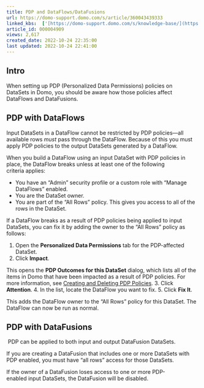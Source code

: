 ```yaml
---
title: PDP and DataFlows/DataFusions
url: https://domo-support.domo.com/s/article/360043439333
linked_kbs:  ['[https://domo-support.domo.com/s/knowledge-base/](https://domo-support.domo.com/s/knowledge-base/)', '[https://domo-support.domo.com/s/](https://domo-support.domo.com/s/)', '[https://domo-support.domo.com/s/topic/0TO5w000000Zan2GAC](https://domo-support.domo.com/s/topic/0TO5w000000Zan2GAC)', '[https://domo-support.domo.com/s/topic/0TO5w000000Zao2GAC](https://domo-support.domo.com/s/topic/0TO5w000000Zao2GAC)', '[https://domo-support.domo.com/s/article/360042934614](https://domo-support.domo.com/s/article/360042934614)', '[https://domo-support.domo.com/s/article/360043439333](https://domo-support.domo.com/s/article/360043439333)', '[https://domo-support.domo.com/s/topic/0TO5w000000Zao2GAC/personalized-data-permissions-pdp](https://domo-support.domo.com/s/topic/0TO5w000000Zao2GAC/personalized-data-permissions-pdp)', '[https://domo-support.domo.com/s/article/360043429933](https://domo-support.domo.com/s/article/360043429933)', '[https://domo-support.domo.com/s/article/360043429953](https://domo-support.domo.com/s/article/360043429953)', '[https://domo-support.domo.com/s/article/360042925494](https://domo-support.domo.com/s/article/360042925494)', '[https://domo-support.domo.com/s/article/360043429913](https://domo-support.domo.com/s/article/360043429913)', '[https://domo-support.domo.com/s/article/4408174643607](https://domo-support.domo.com/s/article/4408174643607)', '[https://domo-support.domo.com/s/login/](https://domo-support.domo.com/s/login/)']
article_id: 000004909
views: 2,617
created_date: 2022-10-24 22:35:00
last updated: 2022-10-24 22:41:00
---
```




Intro
-----


When setting up PDP (Personalized Data Permissions) policies on DataSets in Domo, you should be aware how those policies affect DataFlows and DataFusions.


PDP with DataFlows
------------------


Input DataSets in a DataFlow cannot be restricted by PDP policies—all available rows *must* pass through the DataFlow. Because of this you must apply PDP policies to the output DataSets generated by a DataFlow. 


When you build a DataFlow using an input DataSet with PDP policies in place, the DataFlow breaks unless at least one of the following criteria applies:


* You have an "Admin" security profile or a custom role with "Manage DataFlows" enabled.
* You are the DataSet owner.
* You are part of the "All Rows" policy. This gives you access to all of the rows in the DataSet.


If a DataFlow breaks as a result of PDP policies being applied to input DataSets, you can fix it by adding the owner to the "All Rows" policy as follows:


1. Open the **Personalized Data Permissions** tab for the PDP-affected DataSet.
2. Click **Impact**.  
  
This opens the **PDP Outcomes for this DataSet** dialog, which lists all of the items in Domo that have been impacted as a result of PDP policies. For more information, see [Creating and Deleting PDP Policies](/s/article/360042934614 "Creating and Deleting PDP Policies").
3. Click **Attention**.
4. In the list, locate the DataFlow you want to fix.
5. Click **Fix It**.


This adds the DataFlow owner to the "All Rows" policy for this DataSet. The DataFlow can now be run as normal.


PDP with DataFusions
--------------------


 PDP can be applied to both input and output DataFusion DataSets. 


If you are creating a DataFusion that includes one or more DataSets with PDP enabled, you must have "all rows" access for those DataSets.


If the owner of a DataFusion loses access to one or more PDP-enabled input DataSets, the DataFusion will be disabled.

